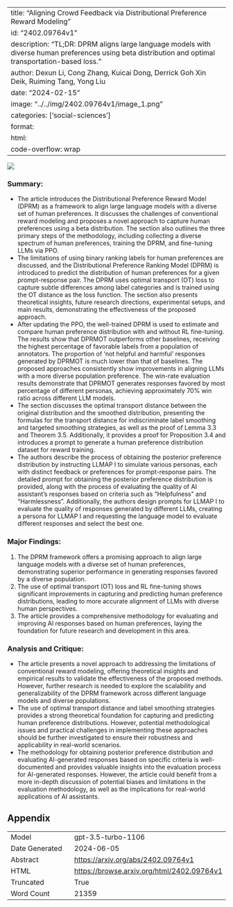 
---
title: "Aligning Crowd Feedback via Distributional Preference Reward Modeling"
id: "2402.09764v1"
description: "TL;DR: DPRM aligns large language models with diverse human preferences using beta distribution and optimal transportation-based loss."
author: Dexun Li, Cong Zhang, Kuicai Dong, Derrick Goh Xin Deik, Ruiming Tang, Yong Liu
date: "2024-02-15"
image: "../../img/2402.09764v1/image_1.png"
categories: ['social-sciences']
format:
  html:
    code-overflow: wrap
---

![](../../img/2402.09764v1/image_1.png)

### Summary:
- The article introduces the Distributional Preference Reward Model (DPRM) as a framework to align large language models with a diverse set of human preferences. It discusses the challenges of conventional reward modeling and proposes a novel approach to capture human preferences using a beta distribution. The section also outlines the three primary steps of the methodology, including collecting a diverse spectrum of human preferences, training the DPRM, and fine-tuning LLMs via PPO.
- The limitations of using binary ranking labels for human preferences are discussed, and the Distributional Preference Ranking Model (DPRM) is introduced to predict the distribution of human preferences for a given prompt-response pair. The DPRM uses optimal transport (OT) loss to capture subtle differences among label categories and is trained using the OT distance as the loss function. The section also presents theoretical insights, future research directions, experimental setups, and main results, demonstrating the effectiveness of the proposed approach.
- After updating the PPO, the well-trained DPRM is used to estimate and compare human preference distribution with and without RL fine-tuning. The results show that DPRMOT outperforms other baselines, receiving the highest percentage of favorable labels from a population of annotators. The proportion of 'not helpful and harmful' responses generated by DPRMOT is much lower than that of baselines. The proposed approaches consistently show improvements in aligning LLMs with a more diverse population preference. The win-rate evaluation results demonstrate that DPRMOT generates responses favored by most percentage of different personas, achieving approximately 70% win ratio across different LLM models.
- The section discusses the optimal transport distance between the original distribution and the smoothed distribution, presenting the formulas for the transport distance for indiscriminate label smoothing and targeted smoothing strategies, as well as the proof of Lemma 3.3 and Theorem 3.5. Additionally, it provides a proof for Proposition 3.4 and introduces a prompt to generate a human preference distribution dataset for reward training.
- The authors describe the process of obtaining the posterior preference distribution by instructing LLMAP I to simulate various personas, each with distinct feedback or preferences for prompt-response pairs. The detailed prompt for obtaining the posterior preference distribution is provided, along with the process of evaluating the quality of AI assistant's responses based on criteria such as "Helpfulness" and "Harmlessness". Additionally, the authors design prompts for LLMAP I to evaluate the quality of responses generated by different LLMs, creating a persona for LLMAP I and requesting the language model to evaluate different responses and select the best one.

### Major Findings:
1. The DPRM framework offers a promising approach to align large language models with a diverse set of human preferences, demonstrating superior performance in generating responses favored by a diverse population.
2. The use of optimal transport (OT) loss and RL fine-tuning shows significant improvements in capturing and predicting human preference distributions, leading to more accurate alignment of LLMs with diverse human perspectives.
3. The article provides a comprehensive methodology for evaluating and improving AI responses based on human preferences, laying the foundation for future research and development in this area.

### Analysis and Critique:
- The article presents a novel approach to addressing the limitations of conventional reward modeling, offering theoretical insights and empirical results to validate the effectiveness of the proposed methods. However, further research is needed to explore the scalability and generalizability of the DPRM framework across different language models and diverse populations.
- The use of optimal transport distance and label smoothing strategies provides a strong theoretical foundation for capturing and predicting human preference distributions. However, potential methodological issues and practical challenges in implementing these approaches should be further investigated to ensure their robustness and applicability in real-world scenarios.
- The methodology for obtaining posterior preference distribution and evaluating AI-generated responses based on specific criteria is well-documented and provides valuable insights into the evaluation process for AI-generated responses. However, the article could benefit from a more in-depth discussion of potential biases and limitations in the evaluation methodology, as well as the implications for real-world applications of AI assistants.

## Appendix

|          |          |
|----------|----------|
| Model     | gpt-3.5-turbo-1106       |
| Date Generated     | 2024-06-05       |
| Abstract | [https://arxiv.org/abs/2402.09764v1](https://arxiv.org/abs/2402.09764v1)        |
| HTML     | [https://browse.arxiv.org/html/2402.09764v1](https://browse.arxiv.org/html/2402.09764v1)       |
| Truncated       | True       |
| Word Count       | 21359       |